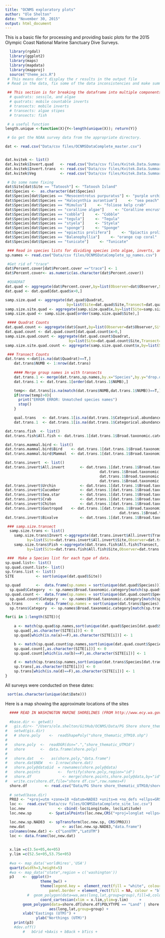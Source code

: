 ```yaml
---
title: "OCNMS exploratory plots"
author: "Ole Shelton"
date: "November 30, 2015"
output: html_document
---
```


This is a basic file for processing and providing basic plots for the 2015 Olympic Coast National Marine Sanctuary Dive Surveys.

```r
  library(rgdal)
  library(ggplot2)
  library(maps)
  library(mapdata)
  library(mapproj)
  source("theme_acs.R")
 # This means don't display the r results in the output file
 # Read in the data, fix some of the data inconsistencies and make summary data.frames and lists

 ## This section is for breaking the dataframe into multiple components
  # quadrats: sessile, and algae
  # quatrats: mobile countable inverts
  # transects: mobile inverts
  # transects: algae stipes
  # transects: fish

 # a useful function
length.unique <-function(X){Y<-length(unique(X)); return(Y)}

 # Go get the NOAA survey data from the appropriate directory.

dat <- read.csv("Data/csv files/OCNMSDataComplete_master.csv")


dat.kvitek <- list()
dat.kvitek$Invert.quad   <- read.csv("Data/csv files/Kvitek.Data.Summary.Invert.quadrats.csv")
dat.kvitek$Invert.trans  <- read.csv("Data/csv files/Kvitek.Data.Summary.Invert.transects.csv")
dat.kvitek$Veg           <- read.csv("Data/csv files/Kvitek.Data.Summary.Veg.csv")

 # Do some name fixing
dat$Site[dat$Site == "Tatoosh"] <- "Tatoosh Island"
dat$Species <-  as.character(dat$Species)
dat$Species[dat$Species == "Mesocentrotus purpuratus"] <- "purple urchin"
dat$Species[dat$Species == "Halocynthia aurantium"]     <- "sea peach"
dat$Species[dat$Species == "Mimulus"]     <- "foliose kelp crab"
dat$Species[dat$Species == "coralline algae"]     <- "Coralline encrusting"
dat$Species[dat$Species == "cobble"]     <- "Cobble"
dat$Species[dat$Species == "tegula"]     <- "Tegula"
dat$Species[dat$Species == "styela"]     <- "Styela"
dat$Species[dat$Species == "sponge"]     <- "Sponge"
dat$Species[dat$Species == "epiactis prolifera"]     <- "Epiactis prolifera"
dat$Species[dat$Species == "Balanophyllia"]     <- "orange cup coral"
dat$Species[dat$Species == "tunicate"]     <- "Tunicate"

 ### Read in species lists for dividing species into algae, inverts, and fish.
sp.names <- read.csv("Data/csv files/OCNMSDataComplete_sp_names.csv")

 #Get rid of "trace"
dat$Percent.cover[dat$Percent.cover =="trace"] <- 1
dat$Percent.cover<- as.numeric(as.character(dat$Percent.cover))

 #QUADRAT
dat.quad <- aggregate(dat$Percent.cover,by=list(Observer=dat$Observer,Site=dat$Site,Transect=dat$Transect,Quadrat=dat$Quadrat,Species=dat$Species), sum,na.rm=T)
dat.quad <- dat.quad[dat.quad$x>0,]

samp.size.quad <- aggregate(dat.quad$Quadrat,
                            by=list(Site=dat.quad$Site,Transect=dat.quad$Transect,Observer=dat.quad$Observer),length.unique)
samp.size.site.quad <- aggregate(samp.size.quad$x,by=list(Site=samp.size.quad$Site),sum) 
samp.size.quad <- samp.size.quad[order(samp.size.quad$Site),]

 #### Quadrat Counts
dat.quad.count <- aggregate(dat$Count,by=list(Observer=dat$Observer,Site=dat$Site,Transect=dat$Transect,Quadrat=dat$Quadrat,Species=dat$Species), sum,na.rm=T)
dat.quad.count <- dat.quad.count[dat.quad.count$x>0,]
samp.size.quad.count <- aggregate(dat.quad.count$Quadrat,
                             by=list(Site=dat.quad.count$Site,Transect=dat.quad.count$Transect,Observer=dat.quad.count$Observer),length.unique)
samp.size.site.quad.count <- aggregate(samp.size.quad.count$x,by=list(Site=samp.size.quad.count$Site),sum) 

 ### Transect Counts
dat.trans <-dat[is.na(dat$Quadrat)==T,]
    dat.trans$NUMB <- 1:nrow(dat.trans)
    
    #### Merge group names in with transects
    dat.trans.1 <- merge(dat.trans,sp.names,by.x="Species",by.y="drop.down")
    dat.trans.1 <- dat.trans.1[order(dat.trans.1$NUMB),]

    temp<- dat.trans[is.na(match(dat.trans$NUMB,dat.trans.1$NUMB))==T,]
    if(nrow(temp)>0){
      print("ERROR ERROR: Unmatched species names")
      stop()
    }

    qual.trans   <- dat.trans.1[is.na(dat.trans.1$Categorical.abundance)==F,]
    dat.trans.1  <- dat.trans.1[is.na(dat.trans.1$Categorical.abundance)==T,]

dat.trans.fish  <- list()
dat.trans.fish$All.fish <- dat.trans.1[dat.trans.1$Broad.taxonomic.category == "Fish",]

dat.trans.mammal.bird <- list()
dat.trans.mammal.bird$Bird    <- dat.trans.1[dat.trans.1$Broad.taxonomic.category == "Birds",]
dat.trans.mammal.bird$Mammal  <- dat.trans.1[dat.trans.1$Broad.taxonomic.category == "Mammals",]

dat.trans.invert  <- list()
dat.trans.invert$All.invert       <- dat.trans.1[dat.trans.1$Broad.taxonomic.category != "Fish" &
                                           dat.trans.1$Broad.taxonomic.category != "Birds" &
                                           dat.trans.1$Broad.taxonomic.category != "Mammals" &
                                           dat.trans.1$Broad.taxonomic.category != "Brown algae",]
dat.trans.invert$Urchin           <- dat.trans.1[dat.trans.1$Broad.taxonomic.category == "Urchin",]
dat.trans.invert$Cucumber         <- dat.trans.1[dat.trans.1$Broad.taxonomic.category == "Sea cucumbers",]
dat.trans.invert$Sea.star         <- dat.trans.1[dat.trans.1$Broad.taxonomic.category == "Seastars",]
dat.trans.invert$Crab             <- dat.trans.1[dat.trans.1$Broad.taxonomic.category == "Crabs",]
dat.trans.invert$Chiton           <- dat.trans.1[dat.trans.1$Broad.taxonomic.category == "Chiton",]
dat.trans.invert$Gastropod    <- dat.trans.1[dat.trans.1$Broad.taxonomic.category == "Limpet"|
                                                    dat.trans.1$Broad.taxonomic.category == "Gastropod",]
dat.trans.invert$Bivalve          <- dat.trans.1[dat.trans.1$Broad.taxonomic.category == "Bivalve" ,]

 ### samp.size.transect
  samp.size.trans <- list()
    samp.size.trans$Invert <-aggregate(dat.trans.invert$All.invert$Transect,
          by=list(Site=dat.trans.invert$All.invert$Site,Observer=dat.trans.invert$All.invert$Observer),length.unique)
    samp.size.trans$Fish <-aggregate(dat.trans.fish$All.fish$Transect,
          by=list(Site=dat.trans.fish$All.fish$Site,Observer=dat.trans.fish$All.fish$Observer),length.unique)

 ###  Make a Species list for each type of data.
sp.quad.list<- list()
sp.quad.count.list<- list()
sp.trans.list <- list()
SITE          <- sort(unique(dat.quad$Site))

sp.quad       <-  data.frame(sp.names = sort(unique(dat.quad$Species)))
  sp.quad$Category  <- sp.names$Broad.taxonomic.category[match(sp.quad$sp.names,sp.names$drop.down)]
sp.quad.count <-  data.frame(sp.names = sort(unique(dat.quad.count$Species)))
  sp.quad.count$Category  <- sp.names$Broad.taxonomic.category[match(sp.quad.count$sp.names,sp.names$drop.down)]
sp.trans      <-  data.frame(sp.names = sort(unique(dat.trans$Species)))
  sp.trans$Category  <- sp.names$Broad.taxonomic.category[match(sp.trans$sp.names,sp.names$drop.down)]

for(i in 1:length(SITE)){
    
    a <- match(sp.quad$sp.names,sort(unique(dat.quad$Species[dat.quad$Site==SITE[i]])))
    sp.quad[,as.character(SITE[i])] <- 0
    sp.quad[which(is.na(a)==F),as.character(SITE[i])] <- 1

    b <- match(sp.quad.count$sp.names,sort(unique(dat.quad.count$Species[dat.quad.count$Site==SITE[i]])))
    sp.quad.count[,as.character(SITE[i])] <- 0
    sp.quad.count[which(is.na(b)==F),as.character(SITE[i])] <- 1

    d <- match(sp.trans$sp.names,sort(unique(dat.trans$Species[dat.trans$Site==SITE[i]])))
    sp.trans[,as.character(SITE[i])] <- 0
    sp.trans[which(is.na(d)==F),as.character(SITE[i])] <- 1
}
```

All surveys were conducted on these dates:
```r
 sort(as.character(unique(dat$Date)))
```
Here is a map showing the approximate locations of the sites
```r
  #### READ IN WASHINGTON MARINE SHORELINES (FROM http://www.ecy.wa.gov/services/gis/data/data.htm
  
  #base.dir <- getwd()
#   gis.dir<- "/Users/ole.shelton/GitHub/OCNMS/Data/PG Shore shore_thematic_UTM10/"
#   setwd(gis.dir)
#   # shore.poly	<-	readShapePoly("shore_thematic_UTM10.shp")
#   
#   shore.poly	<-	readOGR(dsn=".","shore_thematic_UTM10")
#   shore		<-	data.frame(shore.poly)
# 
#   shore.dat	<-	 as(shore.poly,"data.frame")
#   shore.dat$NEW	<- 1:nrow(shore.dat)
#   shore.poly@data$id 	= rownames(shore.poly@data)
#   shore.points		<-	fortify(shore.poly,region="id")
#   shore.df			  <- merge(shore.points,shore.poly@data,by="id")
#   write.csv(shore.df,file="shore df.csv",row.names=F)
  shore.df        <- read.csv("Data/PG Shore shore_thematic_UTM10/shore df.csv")
  
  # setwd(base.dir)
  PROJ <- "+proj=utm +zone=10 +datum=NAD83 +units=m +no_defs +ellps=GRS80 +towgs84=0,0,0"
  loc <-  read.csv("Data/csv files/OCNMSDataComplete_site_loc.csv")
  loc.new				<- cbind(-loc$Longitude, loc$Latitude)
  loc.new.sp		<- SpatialPoints(loc.new,CRS("+proj=longlat +ellps=WGS84 +datum=WGS84"))

  loc.new.sp.NAD83	<- spTransform(loc.new.sp, CRS(PROJ))
  new.dat			      <- as(loc.new.sp.NAD83,"data.frame")
  colnames(new.dat)	<- c("LonUTM","LatUTM")
  loc <- data.frame(loc,new.dat)
  
  
  x.lim =c(3.5e+05,4e+05)
  y.lim =c(52.5e+05,53.75e+05)
  
  #wa <- map_data('worldHires','USA')
  quartz(width=3,height=5)
  #wa <- map_data("state",region = c('washington'))
  p3	<-	ggplot()+
				theme_bw() +
				theme(legend.key =  element_rect(fill = "white", colour = "white"),
					panel.border = element_rect(fill = NA, colour = "black",size=1.5)) +
		  #  geom_polygon(data=wa,aes(long,lat,group=group),fill=8,color="black")	+
				coord_cartesian(xlim = x.lim,ylim=y.lim)     +
        geom_polygon(data=shore.df[shore.df$POLYTYPE == "Land" | shore.df$POLYTYPE == "Island" ,], fill=grey(0.7),color=NA)+
					aes(long,lat,group=group) +
        xlab("Eastings (UTM)") +
			  ylab("Northings (UTM)") 
	print(p3)
	#dev.off()
  		# 	bGrid +bAxis + bBack + bTics +

```






